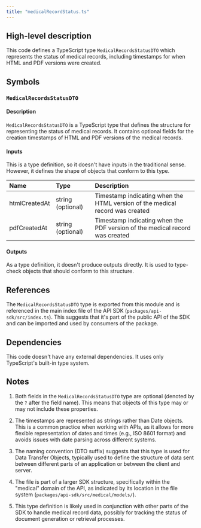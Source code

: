 ```yaml
---
title: "medicalRecordStatus.ts"
---
```


## High-level description
This code defines a TypeScript type `MedicalRecordsStatusDTO` which represents the status of medical records, including timestamps for when HTML and PDF versions were created.

## Symbols

### `MedicalRecordsStatusDTO`
#### Description
`MedicalRecordsStatusDTO` is a TypeScript type that defines the structure for representing the status of medical records. It contains optional fields for the creation timestamps of HTML and PDF versions of the medical records.

#### Inputs
This is a type definition, so it doesn't have inputs in the traditional sense. However, it defines the shape of objects that conform to this type.

| Name | Type | Description |
|:-----|:-----|:------------|
| htmlCreatedAt | string (optional) | Timestamp indicating when the HTML version of the medical record was created |
| pdfCreatedAt | string (optional) | Timestamp indicating when the PDF version of the medical record was created |

#### Outputs
As a type definition, it doesn't produce outputs directly. It is used to type-check objects that should conform to this structure.

## References
The `MedicalRecordsStatusDTO` type is exported from this module and is referenced in the main index file of the API SDK (`packages/api-sdk/src/index.ts`). This suggests that it's part of the public API of the SDK and can be imported and used by consumers of the package.

## Dependencies
This code doesn't have any external dependencies. It uses only TypeScript's built-in type system.

## Notes
1. Both fields in the `MedicalRecordsStatusDTO` type are optional (denoted by the `?` after the field name). This means that objects of this type may or may not include these properties.

2. The timestamps are represented as strings rather than Date objects. This is a common practice when working with APIs, as it allows for more flexible representation of dates and times (e.g., ISO 8601 format) and avoids issues with date parsing across different systems.

3. The naming convention (DTO suffix) suggests that this type is used for Data Transfer Objects, typically used to define the structure of data sent between different parts of an application or between the client and server.

4. The file is part of a larger SDK structure, specifically within the "medical" domain of the API, as indicated by its location in the file system (`packages/api-sdk/src/medical/models/`).

5. This type definition is likely used in conjunction with other parts of the SDK to handle medical record data, possibly for tracking the status of document generation or retrieval processes.